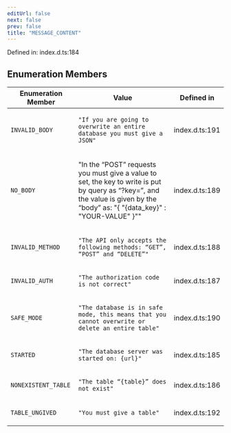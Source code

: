 ```yaml
---
editUrl: false
next: false
prev: false
title: "MESSAGE_CONTENT"
---
```


Defined in: index.d.ts:184

## Enumeration Members

<table>
<thead>
<tr>
<th>Enumeration Member</th>
<th>Value</th>
<th>Defined in</th>
</tr>
</thead>
<tbody>
<tr>
<td>

<a id="invalid_body"></a> `INVALID_BODY`

</td>
<td>

`"If you are going to overwrite an entire database you must give a JSON"`

</td>
<td>

index.d.ts:191

</td>
</tr>
<tr>
<td>

<a id="no_body"></a> `NO_BODY`

</td>
<td>

"In the “POST” requests you must give a value to set, the key to write is put by query as “?key=”, and the value is given by the “body” as: \"\{ \"\{data\_key\}\" : \"YOUR-VALUE\" \}\""

</td>
<td>

index.d.ts:189

</td>
</tr>
<tr>
<td>

<a id="invalid_method"></a> `INVALID_METHOD`

</td>
<td>

`"The API only accepts the following methods: “GET”, “POST” and “DELETE”"`

</td>
<td>

index.d.ts:188

</td>
</tr>
<tr>
<td>

<a id="invalid_auth"></a> `INVALID_AUTH`

</td>
<td>

`"The authorization code is not correct"`

</td>
<td>

index.d.ts:187

</td>
</tr>
<tr>
<td>

<a id="safe_mode"></a> `SAFE_MODE`

</td>
<td>

`"The database is in safe mode, this means that you cannot overwrite or delete an entire table"`

</td>
<td>

index.d.ts:190

</td>
</tr>
<tr>
<td>

<a id="started"></a> `STARTED`

</td>
<td>

`"The database server was started on: {url}"`

</td>
<td>

index.d.ts:185

</td>
</tr>
<tr>
<td>

<a id="nonexistent_table"></a> `NONEXISTENT_TABLE`

</td>
<td>

`"The table “{table}” does not exist"`

</td>
<td>

index.d.ts:186

</td>
</tr>
<tr>
<td>

<a id="table_ungived"></a> `TABLE_UNGIVED`

</td>
<td>

`"You must give a table"`

</td>
<td>

index.d.ts:192

</td>
</tr>
</tbody>
</table>
